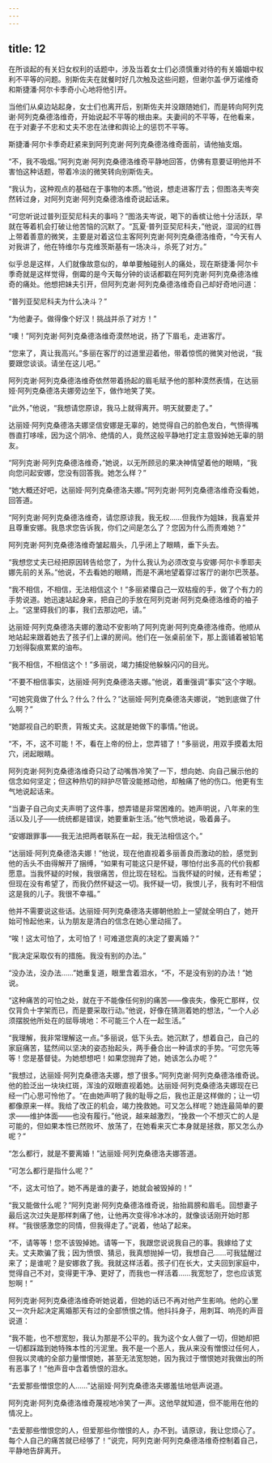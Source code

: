 ```yaml
---
---
---
```

title: 12
---




在所谈起的有关妇女权利的话题中，涉及当着女士们必须慎重对待的有关婚姻中权利不平等的问题。别斯佐夫在就餐时好几次触及这些问题，但谢尔盖·伊万诺维奇和斯捷潘·阿尔卡季奇小心地将他引开。

当他们从桌边站起身，女士们也离开后，别斯佐夫并没跟随她们，而是转向阿列克谢·阿列克桑德洛维奇，开始说起不平等的根由来。夫妻间的不平等，在他看来，在于对妻子不忠和丈夫不忠在法律和舆论上的惩罚不平等。

斯捷潘·阿尔卡季奇赶紧来到阿列克谢·阿列克桑德洛维奇面前，请他抽支烟。

“不，我不吸烟。”阿列克谢·阿列克桑德洛维奇平静地回答，仿佛有意要证明他并不害怕这种话题，带着冷淡的微笑转向别斯佐夫。

“我认为，这种观点的基础在于事物的本质。”他说，想走进客厅去；但图洛夫岑突然转过身，对阿列克谢·阿列克桑德洛维奇说起话来。

“可您听说过普列亚契尼科夫的事吗？”图洛夫岑说，喝下的香槟让他十分活跃，早就在等着机会打破让他苦恼的沉默了。“瓦夏·普列亚契尼科夫，”他说，湿润的红唇上带着善意的微笑，主要是对着这位主客阿列克谢·阿列克桑德洛维奇，“今天有人对我讲了，他在特维尔与克维茨斯基有一场决斗，杀死了对方。”

似乎总是这样，人们就像故意似的，单单要触碰别人的痛处，现在斯捷潘·阿尔卡季奇就是这样觉得，倒霉的是今天每分钟的谈话都戳在阿列克谢·阿列克桑德洛维奇的痛处。他想把妹夫引开，但阿列克谢·阿列克桑德洛维奇自己却好奇地问道：

“普列亚契尼科夫为什么决斗？”

“为他妻子。做得像个好汉！挑战并杀了对方！”

“噢！”阿列克谢·阿列克桑德洛维奇漠然地说，扬了下眉毛，走进客厅。

“您来了，真让我高兴。”多丽在客厅的过道里迎着他，带着惊慌的微笑对他说，“我要跟您谈谈。请坐在这儿吧。”

阿列克谢·阿列克桑德洛维奇依然带着扬起的眉毛赋予他的那种漠然表情，在达丽娅·阿列克桑德洛夫娜旁边坐下，做作地笑了笑。

“此外，”他说，“我想请您原谅，我马上就得离开。明天就要走了。”

达丽娅·阿列克桑德洛夫娜坚信安娜是无辜的，她觉得自己的脸色发白，气愤得嘴唇直打哆嗦，因为这个阴冷、绝情的人，竟然这般平静地打定主意毁掉她无辜的朋友。

“阿列克谢·阿列克桑德洛维奇，”她说，以无所顾忌的果决神情望着他的眼睛，“我向您问起安娜，您没有回答我。她怎么样？”

“她大概还好吧，达丽娅·阿列克桑德洛夫娜。”阿列克谢·阿列克桑德洛维奇没看她，回答道。

“阿列克谢·阿列克桑德洛维奇，请您原谅我，我无权……但我作为姐妹，我喜爱并且尊重安娜。我恳求您告诉我，你们之间是怎么了？您因为什么而责难她？”

阿列克谢·阿列克桑德洛维奇皱起眉头，几乎闭上了眼睛，垂下头去。

“我想您丈夫已经把原因转告给您了，为什么我认为必须改变与安娜·阿尔卡季耶夫娜先前的关系。”他说，不去看她的眼睛，而是不满地望着穿过客厅的谢尔巴茨基。

“我不相信，不相信，无法相信这个！”多丽紧攥自己一双枯瘦的手，做了个有力的手势说道。她迅速站起身来，把自己的手放在阿列克谢·阿列克桑德洛维奇的袖子上。“这里碍我们的事，我们去那边吧，请。”

达丽娅·阿列克桑德洛夫娜的激动不安影响了阿列克谢·阿列克桑德洛维奇。他顺从地站起来跟着她去了孩子们上课的房间。他们在一张桌前坐下，那上面铺着被铅笔刀划得裂痕累累的油布。

“我不相信，不相信这个！”多丽说，竭力捕捉他躲躲闪闪的目光。

“不要不相信事实，达丽娅·阿列克桑德洛夫娜。”他说，着重强调“事实”这个字眼。

“可她究竟做了什么？什么？什么？”达丽娅·阿列克桑德洛夫娜说，“她到底做了什么啊？”

“她鄙视自己的职责，背叛丈夫。这就是她做下的事情。”他说。

“不，不，这不可能！不，看在上帝的份上，您弄错了！”多丽说，用双手摸着太阳穴，闭起眼睛。

阿列克谢·阿列克桑德洛维奇只动了动嘴唇冷笑了一下，想向她、向自己展示他的信念如何坚定；但这种热切的辩护尽管没能撼动他，却触痛了他的伤口。他更有生气地说起话来。

“当妻子自己向丈夫声明了这件事，想弄错是非常困难的。她声明说，八年来的生活以及儿子——统统都是错误，她要重新生活。”他气愤地说，吸着鼻子。

“安娜跟罪事——我无法把两者联系在一起，我无法相信这个。”

“达丽娅·阿列克桑德洛夫娜！”他说，现在他直视着多丽善良而激动的脸，感觉到他的舌头不由得解开了捆缚，“如果有可能这只是怀疑，哪怕付出多高的代价我都愿意。当我怀疑的时候，我很痛苦，但比现在轻松。当我怀疑的时候，还有希望；但现在没有希望了，而我仍然怀疑这一切。我怀疑一切，我恨儿子，我有时不相信这是我的儿子。我很不幸福。”

他并不需要说这些话。达丽娅·阿列克桑德洛夫娜朝他脸上一望就全明白了，她开始可怜起他来，认为朋友是清白的信念在她心里动摇了。

“唉！这太可怕了，太可怕了！可难道您真的决定了要离婚？”

“我决定采取仅有的措施。我没有别的办法。”

“没办法，没办法……”她重复道，眼里含着泪水，“不，不是没有别的办法！”她说。

“这种痛苦的可怕之处，就在于不能像任何别的痛苦——像丧失，像死亡那样，仅仅背负十字架而已，而是要采取行动。”他说，好像在猜测着她的想法，“一个人必须摆脱他所处在的屈辱境地：不可能三个人在一起生活。”

“我理解，我非常理解这一点。”多丽说，低下头去。她沉默了，想着自己，自己的家庭痛苦，猛然间以坚决的姿态抬起头，两手叠合出一种请求的手势。“可您先等等！您是基督徒。为她想想吧！如果您抛弃了她，她该怎么办呢？”

“我想过，达丽娅·阿列克桑德洛夫娜，想了很多。”阿列克谢·阿列克桑德洛维奇说。他的脸泛出一块块红斑，浑浊的双眼直视着她。达丽娅·阿列克桑德洛夫娜现在已经一门心思可怜他了。“在由她声明了我的耻辱之后，我也正是这样做的；让一切都像原来一样。我给了改正的机会，竭力挽救她。可又怎么样呢？她连最简单的要求——维护体面——也没有履行。”他说，越来越激烈，“挽救一个不想灭亡的人是可能的，但如果本性已然败坏、放荡了，在她看来灭亡本身就是拯救，那又怎么办呢？”

“怎么都行，就是不要离婚！”达丽娅·阿列克桑德洛夫娜答道。

“可怎么都行是指什么呢？”

“不，这太可怕了。她不再是谁的妻子，她就会被毁掉的！”

“我又能做什么呢？”阿列克谢·阿列克桑德洛维奇说，抬抬肩膀和眉毛。回想妻子最后这次过失是那样刺痛了他，让他再次变得冷冰冰的，就像谈话刚开始时那样。“我很感激您的同情，但我得走了。”说着，他站了起来。

“不，请等等！您不该毁掉她。请等一下，我跟您说说我自己的事。我嫁给了丈夫。丈夫欺骗了我；因为愤恨、猜忌，我真想抛掉一切，我想自己……可我猛醒过来了；是谁呢？是安娜救了我。我就这样活着。孩子们在长大，丈夫回到家庭中，觉得自己不对，变得更干净、更好了，而我也一样活着……我宽恕了，您也应该宽恕啊！”

阿列克谢·阿列克桑德洛维奇听她说着，但她的话已不再对他产生影响。他的心里又一次升起决定离婚那天有过的全部愤恨之情。他抖抖身子，用刺耳、响亮的声音说道：

“我不能，也不想宽恕，我认为那是不公平的。我为这个女人做了一切，但她却把一切都踩踏到她特殊本性的污泥里。我不是一个恶人，我从来没有憎恨过任何人，但我以灵魂的全部力量憎恨她，甚至无法宽恕她，因为我过于憎恨她对我做出的所有恶事了！”他声音中含着愤恨的泪水。

“去爱那些憎恨您的人……”达丽娅·阿列克桑德洛夫娜羞怯地低声说道。

阿列克谢·阿列克桑德洛维奇蔑视地冷笑了一声。这他早就知道，但不能用在他的情况上。

“去爱那些憎恨您的人，但爱那些你憎恨的人，办不到。请原谅，我让您烦心了。每个人自己的痛苦就已经够了！”说完，阿列克谢·阿列克桑德洛维奇控制着自己，平静地告辞离开。